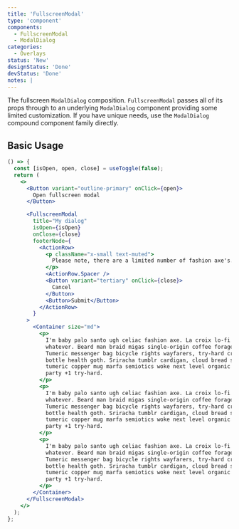 ```yaml
---
title: 'FullscreenModal'
type: 'component'
components:
  - FullscreenModal
  - ModalDialog
categories:
  - Overlays
status: 'New'
designStatus: 'Done'
devStatus: 'Done'
notes: |
---
```


The fullscreen `ModalDialog` composition. `FullscreenModal` passes all of its props through to an underlying `ModalDialog` component providing some limited customization. If you have unique needs, use the `ModalDialog` compound component family directly.

## Basic Usage

```jsx live
() => {
  const [isOpen, open, close] = useToggle(false);
  return (
    <>
      <Button variant="outline-primary" onClick={open}>
        Open fullscreen modal
      </Button>

      <FullscreenModal
        title="My dialog"
        isOpen={isOpen}
        onClose={close}
        footerNode={
          <ActionRow>
            <p className="x-small text-muted">
              Please note, there are a limited number of fashion axe's.
            </p>
            <ActionRow.Spacer />
            <Button variant="tertiary" onClick={close}>
              Cancel
            </Button>
            <Button>Submit</Button>
          </ActionRow>
        }
      >
        <Container size="md">
          <p>
            I'm baby palo santo ugh celiac fashion axe. La croix lo-fi venmo
            whatever. Beard man braid migas single-origin coffee forage ramps.
            Tumeric messenger bag bicycle rights wayfarers, try-hard cronut blue
            bottle health goth. Sriracha tumblr cardigan, cloud bread succulents
            tumeric copper mug marfa semiotics woke next level organic roof
            party +1 try-hard.
          </p>
          <p>
            I'm baby palo santo ugh celiac fashion axe. La croix lo-fi venmo
            whatever. Beard man braid migas single-origin coffee forage ramps.
            Tumeric messenger bag bicycle rights wayfarers, try-hard cronut blue
            bottle health goth. Sriracha tumblr cardigan, cloud bread succulents
            tumeric copper mug marfa semiotics woke next level organic roof
            party +1 try-hard.
          </p>
          <p>
            I'm baby palo santo ugh celiac fashion axe. La croix lo-fi venmo
            whatever. Beard man braid migas single-origin coffee forage ramps.
            Tumeric messenger bag bicycle rights wayfarers, try-hard cronut blue
            bottle health goth. Sriracha tumblr cardigan, cloud bread succulents
            tumeric copper mug marfa semiotics woke next level organic roof
            party +1 try-hard.
          </p>
        </Container>
      </FullscreenModal>
    </>
  );
};
```
